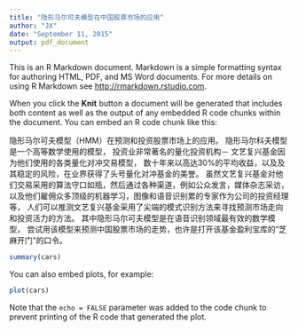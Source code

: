 ```yaml
---
title: "隐形马尔可夫模型在中国股票市场的应用"
author: "JX"
date: "September 11, 2015"
output: pdf_document
---
```


This is an R Markdown document. Markdown is a simple formatting syntax for authoring HTML, PDF, and MS Word documents. For more details on using R Markdown see <http://rmarkdown.rstudio.com>.

When you click the **Knit** button a document will be generated that includes both content as well as the output of any embedded R code chunks within the document. You can embed an R code chunk like this:

隐形马尔可夫模型（HMM）在预测和投资股票市场上的应用。 
隐形马尔科夫模型是一个高等数学使用的模型， 投资业非常著名的量化投资机构－ 文艺复兴基金因为他们使用的各类量化对冲交易模型， 数十年来以高达30%的平均收益，以及及其稳定的风险，在业界获得了头号量化对冲基金的美誉。 虽然文艺复兴基金对他们交易采用的算法守口如瓶，然后通过各种渠道，例如公众发言，媒体杂志采访，以及他们雇佣众多顶级的机器学习，图像和语音识别累的专家作为公司的投资经理等， 人们可以推测文艺复兴基金采用了尖端的模式识别方法来寻找预测市场走向和投资活力的方法。 其中隐形马尔可夫模型是在语音识别领域最有效的数学模型， 尝试用该模型来预测中国股票市场的走势，也许是打开该基金盈利宝库的“芝麻开门”的口令。 


```r
summary(cars)
```

You can also embed plots, for example:

```r
plot(cars)
```

Note that the `echo = FALSE` parameter was added to the code chunk to prevent printing of the R code that generated the plot.
